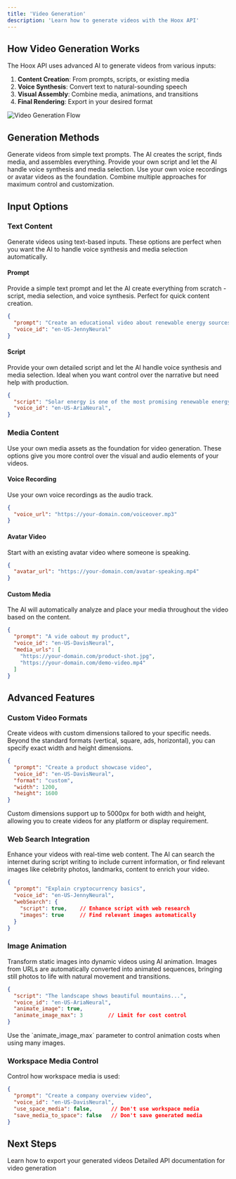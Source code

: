 ```yaml
---
title: 'Video Generation'
description: 'Learn how to generate videos with the Hoox API'
---
```


## How Video Generation Works

The Hoox API uses advanced AI to generate videos from various inputs:

1. **Content Creation**: From prompts, scripts, or existing media
2. **Voice Synthesis**: Convert text to natural-sounding speech
3. **Visual Assembly**: Combine media, animations, and transitions
4. **Final Rendering**: Export in your desired format

<img
  className="block dark:hidden"
  src="/images/generation-flow-light.svg"
  alt="Video Generation Flow"
/>

## Generation Methods

<CardGroup cols={2}>
  <Card
    title="Prompt-based"
    icon="sparkles"
  >
    Generate videos from simple text prompts. The AI creates the script, finds media, and assembles everything.
  </Card>
  <Card
    title="Script-based"
    icon="file"
  >
    Provide your own script and let the AI handle voice synthesis and media selection.
  </Card>
  <Card
    title="Media-based"
    icon="images"
  >
    Use your own voice recordings or avatar videos as the foundation.
  </Card>
  <Card
    title="Hybrid"
    icon="puzzle-piece"
  >
    Combine multiple approaches for maximum control and customization.
  </Card>
</CardGroup>

## Input Options

### Text Content

Generate videos using text-based inputs. These options are perfect when you want the AI to handle voice synthesis and media selection automatically.

#### Prompt

Provide a simple text prompt and let the AI create everything from scratch - script, media selection, and voice synthesis. Perfect for quick content creation.

```json
{
  "prompt": "Create an educational video about renewable energy sources, focusing on solar and wind power",
  "voice_id": "en-US-JennyNeural"
}
```

#### Script

Provide your own detailed script and let the AI handle voice synthesis and media selection. Ideal when you want control over the narrative but need help with production.

```json
{
  "script": "Solar energy is one of the most promising renewable energy sources. It harnesses the power of the sun through photovoltaic cells...",
  "voice_id": "en-US-AriaNeural",
}
```

### Media Content

Use your own media assets as the foundation for video generation. These options give you more control over the visual and audio elements of your videos.

#### Voice Recording

Use your own voice recordings as the audio track.

```json
{
  "voice_url": "https://your-domain.com/voiceover.mp3"
}
```

#### Avatar Video

Start with an existing avatar video where someone is speaking.

```json
{
  "avatar_url": "https://your-domain.com/avatar-speaking.mp4"
}
```

#### Custom Media

The AI will automatically analyze and place your media throughout the video based on the content.

```json
{
  "prompt": "A vide oabout my product",
  "voice_id": "en-US-DavisNeural",
  "media_urls": [
    "https://your-domain.com/product-shot.jpg",
    "https://your-domain.com/demo-video.mp4"
  ]
}
```

## Advanced Features

### Custom Video Formats

Create videos with custom dimensions tailored to your specific needs. Beyond the standard formats (vertical, square, ads, horizontal), you can specify exact width and height dimensions.

```json
{
  "prompt": "Create a product showcase video",
  "voice_id": "en-US-DavisNeural",
  "format": "custom",
  "width": 1200,
  "height": 1600
}
```

<Info>
  Custom dimensions support up to 5000px for both width and height, allowing you to create videos for any platform or display requirement.
</Info>

### Web Search Integration

Enhance your videos with real-time web content. The AI can search the internet during script writing to include current information, or find relevant images like celebrity photos, landmarks, content to enrich your video.

```json
{
  "prompt": "Explain cryptocurrency basics",
  "voice_id": "en-US-JennyNeural",
  "webSearch": {
    "script": true,    // Enhance script with web research
    "images": true     // Find relevant images automatically
  }
}
```

### Image Animation

Transform static images into dynamic videos using AI animation. Images from URLs are automatically converted into animated sequences, bringing still photos to life with natural movement and transitions.

```json
{
  "script": "The landscape shows beautiful mountains...",
  "voice_id": "en-US-AriaNeural",
  "animate_image": true,
  "animate_image_max": 3        // Limit for cost control
}
```

<Tip>
  Use the `animate_image_max` parameter to control animation costs when using many images.
</Tip>

### Workspace Media Control

Control how workspace media is used:

```json
{
  "prompt": "Create a company overview video",
  "voice_id": "en-US-DavisNeural",
  "use_space_media": false,      // Don't use workspace media
  "save_media_to_space": false   // Don't save generated media
}
```

## Next Steps

<CardGroup cols={2}>
  <Card
    title="Video Export"
    icon="download"
    href="/video-export/overview"
  >
    Learn how to export your generated videos
  </Card>
  <Card
    title="Generation API Reference"
    icon="code"
    href="/api-reference/generation/start"
  >
    Detailed API documentation for video generation
  </Card>
</CardGroup>